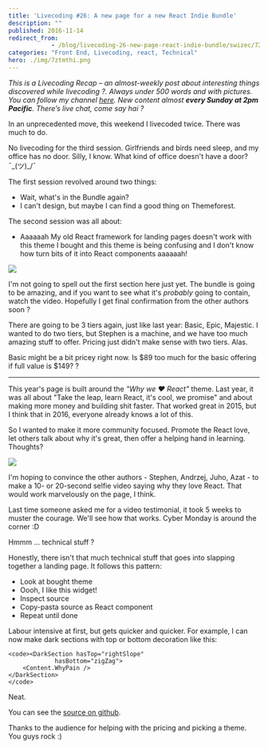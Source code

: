 ```yaml
---
title: 'Livecoding #26: A new page for a new React Indie Bundle'
description: ""
published: 2016-11-14
redirect_from: 
            - /blog/livecoding-26-new-page-react-indie-bundle/swizec/7211
categories: "Front End, Livecoding, react, Technical"
hero: ./img/7ztmthi.png
---
```

_This is a Livecoding Recap – an almost-weekly post about interesting things discovered while livecoding ?. Always under 500 words and with pictures. You can follow my channel [here](https://livecoding.tv/swizec). New content almost **every Sunday at 2pm Pacific**. There’s live chat, come say hai ?_

In an unprecedented move, this weekend I livecoded twice. There was much to do.

No livecoding for the third session. Girlfriends and birds need sleep, and my office has no door. Silly, I know. What kind of office doesn&#x27;t have a door? ¯\_(ツ)\_/¯

The first session revolved around two things:

- Wait, what&#x27;s in the Bundle again?
- I can&#x27;t design, but maybe I can find a good thing on Themeforest.

The second session was all about:

- Aaaaaah My old React framework for landing pages doesn&#x27;t work with this theme I bought and this theme is being confusing and I don&#x27;t know how turn bits of it into React components aaaaaah!

![](./img/FpcN8fN.gif)

I&#x27;m not going to spell out the first section here just yet. The bundle is going to be amazing, and if you want to see what it&#x27;s _probably_ going to contain, watch the video. Hopefully I get final confirmation from the other authors soon ?

There are going to be 3 tiers again, just like last year: Basic, Epic, Majestic. I wanted to do two tiers, but Stephen is a machine, and we have too much amazing stuff to offer. Pricing just didn&#x27;t make sense with two tiers. Alas.

Basic might be a bit pricey right now. Is $89 too much for the basic offering if full value is $149? ?

---

This year&#x27;s page is built around the _&quot;Why we ❤️ React&quot;_ theme. Last year, it was all about &quot;Take the leap, learn React, it&#x27;s cool, we promise&quot; and about making more money and building shit faster. That worked great in 2015, but I think that in 2016, everyone already knows a lot of this.

So I wanted to make it more community focused. Promote the React love, let others talk about why it&#x27;s great, then offer a helping hand in learning. Thoughts?

![](./img/7ztmthi.png)

I&#x27;m hoping to convince the other authors - Stephen, Andrzej, Juho, Azat - to make a 10- or 20-second selfie video saying why they love React. That would work marvelously on the page, I think.

Last time someone asked me for a video testimonial, it took 5 weeks to muster the courage. We&#x27;ll see how that works. Cyber Monday is around the corner :D

Hmmm ... technical stuff ?

Honestly, there isn&#x27;t that much technical stuff that goes into slapping together a landing page. It follows this pattern:

- Look at bought theme
- Oooh, I like this widget!
- Inspect source
- Copy-pasta source as React component
- Repeat until done

Labour intensive at first, but gets quicker and quicker. For example, I can now make dark sections with top or bottom decoration like this:

```undefined
<code><DarkSection hasTop="rightSlope"
             hasBottom="zigZag">
    <Content.WhyPain />
</DarkSection>
</code>
```

Neat.

You can see the [source on github](https://github.com/Swizec/new-react-bundle-page).

Thanks to the audience for helping with the pricing and picking a theme. You guys rock :)
